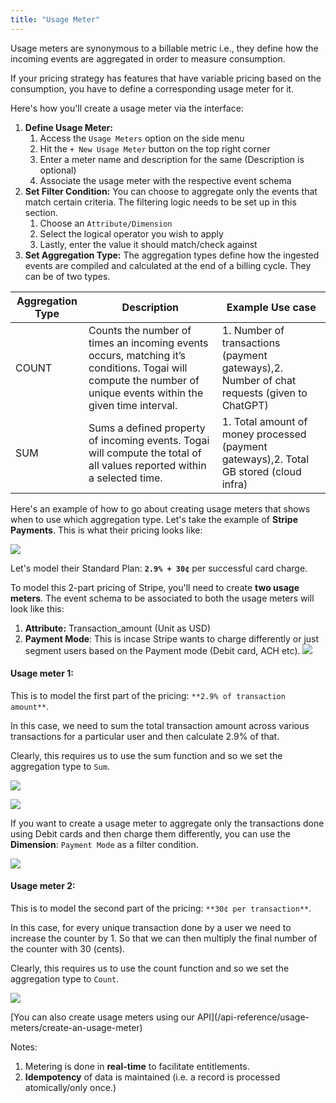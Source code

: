 ```yaml
---
title: "Usage Meter"
---
```


Usage meters are synonymous to a billable metric i.e., they define how the incoming events are aggregated in order to measure consumption. 

If your pricing strategy has features that have variable pricing based on the consumption, you have to define a corresponding usage meter for it.

Here's how you'll create a usage meter via the interface:

1. **Define Usage Meter:**  
   1. Access the `Usage Meters` option on the side menu  
   2. Hit the `+ New Usage Meter` button on the top right corner  
   3. Enter a meter name and description for the same (Description is optional)  
   4. Associate the usage meter with the respective event schema
2. **Set Filter Condition:** You can choose to aggregate only the events that match certain criteria. The filtering logic needs to be set up in this section.  
   1. Choose an `Attribute/Dimension`  
   2. Select the logical operator you wish to apply  
   3. Lastly, enter the value it should match/check against
3. **Set Aggregation Type:** The aggregation types define how the ingested events are compiled and calculated at the end of a billing cycle. They can be of two types.

| Aggregation Type | Description                                                                                                                                                    | Example Use case                                                                             |
| ---------------- | -------------------------------------------------------------------------------------------------------------------------------------------------------------- | -------------------------------------------------------------------------------------------- |
| COUNT            | Counts the number of times an incoming events occurs, matching it’s conditions. Togai will compute the number of unique events within the given time interval. | 1\. Number of transactions (payment gateways),2\. Number of chat requests (given to ChatGPT) |
| SUM              | Sums a defined property of incoming events. Togai will compute the total of all values reported within a selected time.                                        | 1\. Total amount of money processed (payment gateways),2\. Total GB stored (cloud infra)     |

  
Here's an example of how to go about creating usage meters that shows when to use which aggregation type. Let's take the example of **Stripe Payments**. This is what their pricing looks like: 

![](docs/images/stripe-pricing.png) 

Let's model their Standard Plan: **`2.9% + 30¢`** per successful card charge. 

To model this 2-part pricing of Stripe, you'll need to create **two usage meters**. The event schema to be associated to both the usage meters will look like this: 

1. **Attribute:** Transaction\_amount (Unit as USD)
2. **Payment Mode**: This is incase Stripe wants to charge differently or just segment users based on the Payment mode (Debit card, ACH etc).
![](docs/images/stripe-create-event-schema.png)   

#### Usage meter 1:

This is to model the first part of the pricing: `**2.9% of transaction amount**`.

 In this case, we need to sum the total transaction amount across various transactions for a particular user and then calculate 2.9% of that. 

Clearly, this requires us to use the sum function and so we set the aggregation type to `Sum`. 

![](docs/images/8d7a154-image.png)

![](docs/images/9aa8d35-image.png)

If you want to create a usage meter to aggregate only the transactions done using Debit cards and then charge them differently, you can use the **Dimension**: `Payment Mode` as a filter condition. 

![](docs/images/5f60741-image.png) 

#### Usage meter 2:

This is to model the second part of the pricing: `**30¢ per transaction**`.

In this case, for every unique transaction done by a user we need to increase the counter by 1\. So that we can then multiply the final number of the counter with 30 (cents). 

Clearly, this requires us to use the count function and so we set the aggregation type to `Count`.

![](docs/images/706a845-image.png)

<Card title="Create usage meter API" icon="lightbulb" iconType="duotone" color="#2853C2" href="/api-reference/usage-meters/create-an-usage-meter">
  [You can also create usage meters using our API](/api-reference/usage-meters/create-an-usage-meter)
</Card>

Notes: 

1. Metering is done in **real-time** to facilitate entitlements.
2. **Idempotency** of data is maintained (i.e. a record is processed atomically/only once.)